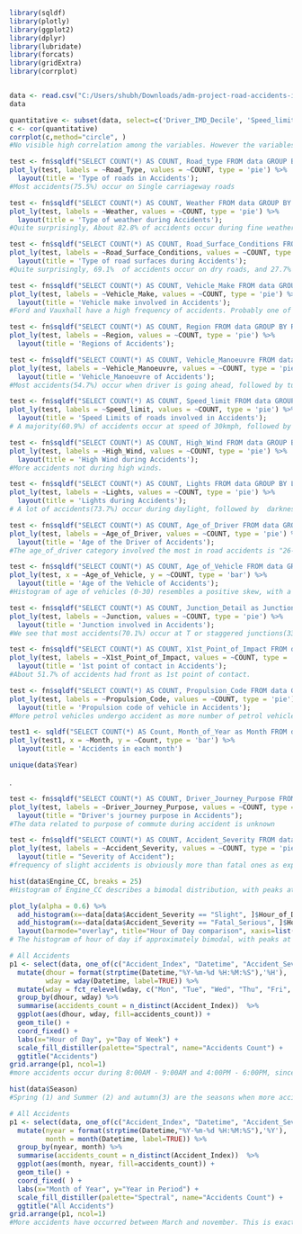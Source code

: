 ```r
library(sqldf)
library(plotly)
library(ggplot2)
library(dplyr)
library(lubridate)
library(forcats)
library(gridExtra)
library(corrplot)


data <- read.csv("C:/Users/shubh/Downloads/adm-project-road-accidents-in-uk/Accidents_categorical.csv");
data
```

```r
quantitative <- subset(data, select=c('Driver_IMD_Decile', 'Speed_limit', 'Year', 'Season', 'Month_of_Year','Day_of_Month', 'Day_of_Week', 'Hour_of_Day', 'Number_of_Vehicles','Age_of_Driver', 'Age_of_Vehicle', 'Engine_CC'))
c <- cor(quantitative)
corrplot(c,method="circle", )
#No visible high correlation among the variables. However the variables are not entirely quantitative. Rather they are categorical data encoded.
```


```r
test <- fn$sqldf("SELECT COUNT(*) AS COUNT, Road_type FROM data GROUP BY Road_Type");
plot_ly(test, labels = ~Road_Type, values = ~COUNT, type = 'pie') %>%
  layout(title = 'Type of roads in Accidents');
#Most accidents(75.5%) occur on Single carriageway roads  
```

```r
test <- fn$sqldf("SELECT COUNT(*) AS COUNT, Weather FROM data GROUP BY Weather");
plot_ly(test, labels = ~Weather, values = ~COUNT, type = 'pie') %>%
  layout(title = 'Type of weather during Accidents');
#Quite surprisingly, About 82.8% of accidents occur during fine weather conditions followed by rainy weather
```

```r
test <- fn$sqldf("SELECT COUNT(*) AS COUNT, Road_Surface_Conditions FROM data GROUP BY Road_Surface_Conditions");
plot_ly(test, labels = ~Road_Surface_Conditions, values = ~COUNT, type = 'pie') %>%
  layout(title = 'Type of road surfaces during Accidents');
#Quite surprisingly, 69.1%  of accidents occur on dry roads, and 27.7% occur on wet or damp roads.  
```

```r
test <- fn$sqldf("SELECT COUNT(*) AS COUNT, Vehicle_Make FROM data GROUP BY Vehicle_Make");
plot_ly(test, labels = ~Vehicle_Make, values = ~COUNT, type = 'pie') %>%
  layout(title = 'Vehicle make involved in Accidents');
#Ford and Vauxhall have a high frequency of accidents. Probably one of the reasons why the less known vehicle makes ("Other") are involved in a relatively higher number of accidents is that these vehicles have lower safety systems in place in order to cut the costs of the vehicles and make their prices more attractive to the potential customers.
```

```r
test <- fn$sqldf("SELECT COUNT(*) AS COUNT, Region FROM data GROUP BY Region");
plot_ly(test, labels = ~Region, values = ~COUNT, type = 'pie') %>%
  layout(title = 'Regions of Accidents');
```

```r
test <- fn$sqldf("SELECT COUNT(*) AS COUNT, Vehicle_Manoeuvre FROM data GROUP BY Vehicle_Manoeuvre");
plot_ly(test, labels = ~Vehicle_Manoeuvre, values = ~COUNT, type = 'pie') %>%
  layout(title = 'Vehicle_Manoeuvre of Accidents');
#Most accidents(54.7%) occur when driver is going ahead, followed by turning right(12.3%) and waiting to go(8.21%). 
```

```r
test <- fn$sqldf("SELECT COUNT(*) AS COUNT, Speed_limit FROM data GROUP BY Speed_limit");
plot_ly(test, labels = ~Speed_limit, values = ~COUNT, type = 'pie') %>%
  layout(title = 'Speed Limits of roads involved in Accidents');
# A majority(60.9%) of accidents occur at speed of 30kmph, followed by 60kmph(16%).  
```

```r
test <- fn$sqldf("SELECT COUNT(*) AS COUNT, High_Wind FROM data GROUP BY High_Wind");
plot_ly(test, labels = ~High_Wind, values = ~COUNT, type = 'pie') %>%
  layout(title = 'High Wind during Accidents');
#More accidents not during high winds. 
```

```r
test <- fn$sqldf("SELECT COUNT(*) AS COUNT, Lights FROM data GROUP BY Lights");
plot_ly(test, labels = ~Lights, values = ~COUNT, type = 'pie') %>%
  layout(title = 'Lights during Accidents');
# A lot of accidents(73.7%) occur during daylight, followed by  darkness with lights(19.2%).
```

```r
test <- fn$sqldf("SELECT COUNT(*) AS COUNT, Age_of_Driver FROM data GROUP BY Age_of_Driver");
plot_ly(test, labels = ~Age_of_Driver, values = ~COUNT, type = 'pie') %>%
  layout(title = 'Age of the Driver of Accidents');
#The age_of_driver category involved the most in road accidents is "26-35" (3), even though the predominant age group in UK is 50-54.
```

```r

test <- fn$sqldf("SELECT COUNT(*) AS COUNT, Age_of_Vehicle FROM data GROUP BY Age_of_Vehicle");
plot_ly(test, x = ~Age_of_Vehicle, y = ~COUNT, type = 'bar') %>%
  layout(title = 'Age of the Vehicle of Accidents');
#Histogram of age of vehicles (0-30) resembles a positive skew, with a majority of vehicles within range 0-12.
```

```r

test <- fn$sqldf("SELECT COUNT(*) AS COUNT, Junction_Detail as Junction FROM data GROUP BY Junction");
plot_ly(test, labels = ~Junction, values = ~COUNT, type = 'pie') %>%
  layout(title = 'Junction involved in Accidents');
#We see that most accidents(70.1%) occur at T or staggered junctions(33.2%) or not at junctions(36.9).
```

```r
test <- fn$sqldf("SELECT COUNT(*) AS COUNT, X1st_Point_of_Impact FROM data GROUP BY X1st_Point_of_Impact");
plot_ly(test, labels = ~X1st_Point_of_Impact, values = ~COUNT, type = 'pie') %>%
  layout(title = '1st point of contact in Accidents');
#About 51.7% of accidents had front as 1st point of contact.
```

```r

test <- fn$sqldf("SELECT COUNT(*) AS COUNT, Propulsion_Code FROM data GROUP BY Propulsion_Code");
plot_ly(test, labels = ~Propulsion_Code, values = ~COUNT, type = 'pie') %>%
  layout(title = 'Propulsion code of vehicle in Accidents');
#More petrol vehicles undergo accident as more number of petrol vehicles is used generally.  
```

```r

test1 <- sqldf("SELECT COUNT(*) AS Count, Month_of_Year as Month FROM data GROUP BY Month_of_Year");
plot_ly(test1, x = ~Month, y = ~Count, type = 'bar') %>%
  layout(title = 'Accidents in each month')
```

```r
unique(data$Year)

```

.
```r


test <- fn$sqldf("SELECT COUNT(*) AS COUNT, Driver_Journey_Purpose FROM data GROUP BY Driver_Journey_Purpose");
plot_ly(test, labels = ~Driver_Journey_Purpose, values = ~COUNT, type = 'pie') %>%
  layout(title = "Driver's journey purpose in Accidents");
#The data related to purpose of commute during accident is unknown  
```


```r
test <- fn$sqldf("SELECT COUNT(*) AS COUNT, Accident_Severity FROM data GROUP BY Accident_Severity");
plot_ly(test, labels = ~Accident_Severity, values = ~COUNT, type = 'pie') %>%
  layout(title = "Severity of Accident");
#frequency of slight accidents is obviously more than fatal ones as expected.

```

```r
hist(data$Engine_CC, breaks = 25)
#Histogram of Engine_CC describes a bimodal distribution, with peaks at 1500cc and 2000cc.
```
```r
plot_ly(alpha = 0.6) %>%
  add_histogram(x=~data[data$Accident_Severity == "Slight", ]$Hour_of_Day, histnorm="probability", name="Slight", nbinsx=100) %>%
  add_histogram(x=~data[data$Accident_Severity == "Fatal_Serious", ]$Hour_of_Day, histnorm="probability", name="Fatal-Serious", nbinsx=100) %>%
  layout(barmode="overlay", title="Hour of Day comparison", xaxis=list(title="Hour of Day"))
# The histogram of hour of day if approximately bimodal, with peaks at 8:00AM - 9:00AM and 4:00PM - 6:00PM which is expected because it is the time people commute to work. Accidents are more likely to be fatal or serious when they occur in the late evening and in the night, even if the frequenceof accidents is obviously much lower than the rest of the day.
```
```r
# All Accidents
p1 <- select(data, one_of(c("Accident_Index", "Datetime", "Accident_Severity"))) %>%
  mutate(dhour = format(strptime(Datetime,"%Y-%m-%d %H:%M:%S"),'%H'),
         wday = wday(Datetime, label=TRUE)) %>%
  mutate(wday = fct_relevel(wday, c("Mon", "Tue", "Wed", "Thu", "Fri", "Sat", "Sun"))) %>%
  group_by(dhour, wday) %>%
  summarise(accidents_count = n_distinct(Accident_Index))  %>%
  ggplot(aes(dhour, wday, fill=accidents_count)) +
  geom_tile() +
  coord_fixed() +
  labs(x="Hour of Day", y="Day of Week") +
  scale_fill_distiller(palette="Spectral", name="Accidents Count") +
  ggtitle("Accidents") 
grid.arrange(p1, ncol=1)
#more accidents occur during 8:00AM - 9:00AM and 4:00PM - 6:00PM, since drivers go to work/school at this time as already seen.
```

```r
hist(data$Season)
#Spring (1) and Summer (2) and autumn(3) are the seasons when more accidents occurwhile Winter (4) is the season with the lowest frequency of accidents
```

```r
# All Accidents
p1 <- select(data, one_of(c("Accident_Index", "Datetime", "Accident_Severity"))) %>%
  mutate(nyear = format(strptime(Datetime,"%Y-%m-%d %H:%M:%S"),'%Y'),
         month = month(Datetime, label=TRUE)) %>%
  group_by(nyear, month) %>%
  summarise(accidents_count = n_distinct(Accident_Index))  %>%
  ggplot(aes(month, nyear, fill=accidents_count)) +
  geom_tile() +
  coord_fixed( ) +
  labs(x="Month of Year", y="Year in Period") +
  scale_fill_distiller(palette="Spectral", name="Accidents Count") +
  ggtitle("All Accidents")
grid.arrange(p1, ncol=1)
#More accidents have occurred between March and november. This is exactly as seen in season accidents frequency histogram.
```